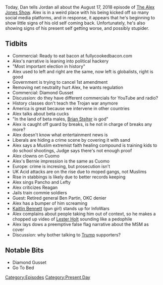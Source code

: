 {{DEFAULTSORT:
    #_EPISODE_0195:August 17, 2018
}}{{Episode
    | title           = August 17, 2018
    | caption         = Listen to this episode on [https://knowledgefight.libsyn.com/knowledge-fight-august-17-2018 Libsyn] [https://open.spotify.com/episode/6KsbTIkCfjYa1uJXh4rpqd Spotify], Read the [[Transcript/195: August 17, 2018|Unofficial Transcript]]
    | episodeNumber   = 195
    | length          = 01:42:45
    | airDate         = August 20, 2018
    | coverageDate    = August 17, 2018
    | episodeType     = [[:Category:Present Day|Present Day]]
    | appearance      = [[Brian Stelter]], [[Andrew Cuomo]], [[Bernie Sanders]], [[Ronald Reagan]], [[Ben Partin]], [[Sibel Edmonds]], [[Kaitlin Bennett]], [[Lester Holt]]
    | previousEpisode = [[194: February 22-24, 2009]]
    | nextEpisode     = [[196: August 21, 2018]]
}}

{{Stub}}

Today, Dan tells Jordan all about the August 17, 2018 episode of [[The Alex Jones Show]]. Alex is in a weird place with his being kicked off so many social media platforms, and in response, it appears that he's beginning to show little signs of his old self coming back. Unfortunately, he's also showing signs of his present self getting worse, and possibly stupider.

==Tidbits==

*Commercial: Ready to eat bacon at fullycookedbacon.com
*Alex's narrative is leaning into political hackery
*"Most important election in history"
*Alex used to left and right are the same, now left is globalists, right is good
*Government is trying to cancel 1st amendment
*Removing net neutrality hurt Alex, he wants regulation
*Commercial: Diamond Gusset
*Discussion: do they have different commercials for YouTube and radio?
*History classes don't teach the Trojan war anymore
*America is great because we intervene in other countries
*Alex talks about beta cucks
*"In the land of beta males, [[Brian Stelter]] is god"
*Alex is caught off guard by breaks, is he not in charge of breaks any more?
*Alex doesn't know what entertainment news is
*Liberals are hiding a crime scene by covering it with sand
*Alex says a Muslim extremist faith healing compound is training kids to do school shootings, Judge says there's not enough proof
*Alex clowns on Cuomo
*Alex's Bernie impression is the same as Cuomo
*Europe: crime is incresing, but prosecution isn't
*UK Acid attacks are on the rise due to moped gangs, not Muslims
*Rise in stabbings is likely due to better records keeping
*Alex sings Pancho and Lefty
*Alex criticizes Reagan
*Jails train commie soldiers
*Guest: Retired general Ben Partin, OKC denier
*Alex has a bumper of him screaming
*[[Kaitlin Bennett]] (gun girl) stands up for InfoWars
*Alex complains about people taking him out of context, so he makes a chopped up video of [[Lester Holt]] sounding like a pedophile
*Alex lays dows a preemptive false flag narrative about the MSM as cover
*Discussion: why bother talking to [[Donald Trump|Trump]] supporters?

==Notable Bits==

*Diamond Gusset
*Go To Bed

[[Category:Episodes]]
[[Category:Present Day]]
